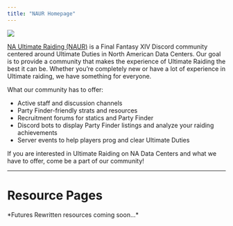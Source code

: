 ```yaml
---
title: "NAUR Homepage"
---
```



<a href="https://discord.com/invite/naurffxiv">
    <img className="h-52 w-full object-cover rounded-sm" src="/images/naurbanner.png" />
</a>

[NA Ultimate Raiding (NAUR)](https://discord.com/invite/naurffxiv) is a Final Fantasy XIV Discord community centered around 
Ultimate Duties in North American Data Centers. 
Our goal is to provide a community that makes the experience of Ultimate Raiding the best it can be. 
Whether you’re completely new or have a lot of experience in Ultimate raiding, we have something for everyone.

What our community has to offer:
- Active staff and discussion channels
- Party Finder-friendly strats and resources
- Recruitment forums for statics and Party Finder
- Discord bots to display Party Finder listings and analyze your raiding achievements
- Server events to help players prog and clear Ultimate Duties

If you are interested in Ultimate Raiding on NA Data Centers and what we have to offer, come be a part of our community!

--- 

# Resource Pages
 
<HomeCard num="2">
    <HomeCard.Card
        title="The Omega Protocol"
        href="/ultimates/top"
        img="/images/top.png"
    />
    <HomeCard.Card
        title="Dragonsong’s Reprise"
        href="/ultimates/dsr"
        img="/images/dsr.png"
    />
    <HomeCard.Card
        title="The Epic of Alexander"
        href="/ultimates/tea"
        img="/images/tea.png"
    />
    <HomeCard.Card
        title="The Weapon’s Refrain"
        href="/ultimates/uwu"
        img="/images/uwu.png"
    />
    <HomeCard.Card
        title="The Unending Coil of Bahamut"
        href="/ultimates/ucob"
        img="/images/ucob.png"
    />
</HomeCard>
*Futures Rewritten resources coming soon...*